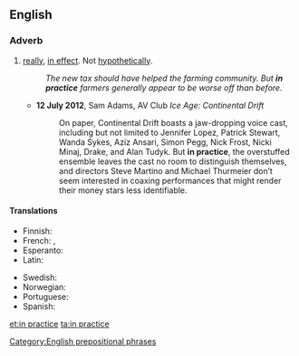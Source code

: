 ==English==

===Adverb===
{{en-adv|head=[[in]] [[practice]]|-}}

# [[really]], [[in effect]]. Not [[hypothetically]].
#: ''The new tax should have helped the farming community. But '''in practice''' farmers generally appear to be worse off than before.''
#* '''12 July 2012''', Sam Adams, AV Club ''Ice Age: Continental Drift''
#*: On paper, Continental Drift boasts a jaw-dropping voice cast, including but not limited to Jennifer Lopez, Patrick Stewart, Wanda Sykes, Aziz Ansari, Simon Pegg, Nick Frost, Nicki Minaj, Drake, and Alan Tudyk. But '''in practice''', the overstuffed ensemble leaves the cast no room to distinguish themselves, and directors Steve Martino and Michael Thurmeier don’t seem interested in coaxing performances that might render their money stars less identifiable.

====Translations====
{{trans-top|really, in effect}}
* Finnish: {{t+|fi|käytännössä}}
* French: {{t+|fr|pratiquement}}, {{t+|fr|en pratique}}
* Esperanto: {{t|eo|praktike}}
* Latin: {{t|la|in actu}}
{{trans-mid}}
* Swedish: {{t|sv|i praktiken}}
* Norwegian: {{t|no|i praksis}}
* Portuguese: {{t|pt|na prática}}
* Spanish: {{t|es|en la práctica}}
{{trans-bottom}}

[[Category:English prepositional phrases]]

[[et:in practice]]
[[ta:in practice]]